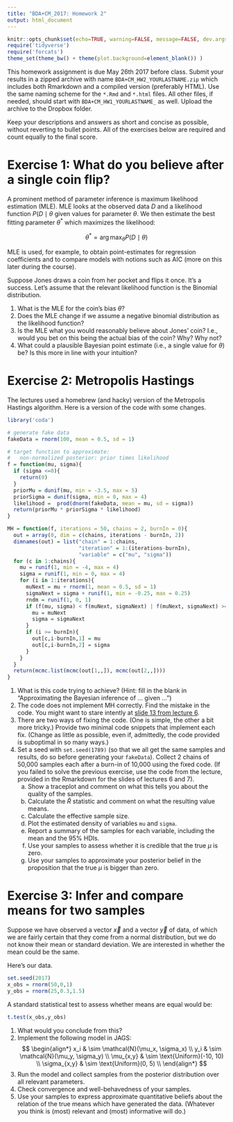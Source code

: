 ```yaml
---
title: "BDA+CM_2017: Homework 2"
output: html_document
---
```


```r
knitr::opts_chunk$set(echo=TRUE, warning=FALSE, message=FALSE, dev.args = list(bg = 'transparent'), fig.align='center')
require('tidyverse')
require('forcats')
theme_set(theme_bw() + theme(plot.background=element_blank()) )
```

This homework assignment is due May 26th 2017 before class. Submit your results in a zipped archive with name `BDA+CM_HW2_YOURLASTNAME.zip` which includes both Rmarkdown and a compiled version (preferably HTML). Use the same naming scheme for the `*.Rmd` and `*.html` files. All other files, if needed, should start with `BDA+CM_HW1_YOURLASTNAME_` as well. Upload the archive to the Dropbox folder.

Keep your descriptions and answers as short and concise as possible, without reverting to bullet points. All of the exercises below are required and count equally to the final score.

# Exercise 1: What do you believe after a single coin flip?

A prominent method of parameter inference is maximum likelihood estimation (MLE). MLE looks at the observed data $D$ and a likelihood function $P(D \mid \theta$ given values for parameter $\theta$. We then estimate the best fitting parameter $\theta^*$ which maximizes the likelihood:

$$ \theta^* = \arg\max_\theta P(D \mid \theta) $$ 

MLE is used, for example, to obtain point-estimates for regression coefficients and to compare models with notions such as AIC (more on this later during the course).

Suppose Jones draws a coin from her pocket and flips it once. It's a success. Let's assume that the relevant likelihood function is the Binomial distribution. 

1. What is the MLE for the coin's bias $\theta$?
2. Does the MLE change if we assume a negative binomial distribution as the likelihood function?
2. Is the MLE what you would reasonably believe about Jones' coin? I.e., would you bet on this being the actual bias of the coin? Why? Why not?
3. What could a plausible Bayesian point estimate (i.e., a single value for $\theta$) be? Is this more in line with your intuition?

# Exercise 2: Metropolis Hastings

The lectures used a homebrew (and hacky) version of the Metropolis Hastings algorithm. Here is a version of the code with some changes.

```r
library('coda')

# generate fake data
fakeData = rnorm(100, mean = 0.5, sd = 1) 

# target function to approximate:
#   non-normalized posterior: prior times likelihood
f = function(mu, sigma){
  if (sigma <=0){
    return(0)
  }
  priorMu = dunif(mu, min = -3.5, max = 5)
  priorSigma = dunif(sigma, min = 0, max = 4)
  likelihood =  prod(dnorm(fakeData, mean = mu, sd = sigma))
  return(priorMu * priorSigma * likelihood)
}

MH = function(f, iterations = 50, chains = 2, burnIn = 0){
  out = array(0, dim = c(chains, iterations - burnIn, 2))
  dimnames(out) = list("chain" = 1:chains, 
                       "iteration" = 1:(iterations-burnIn), 
                       "variable" = c("mu", "sigma"))
  for (c in 1:chains){
    mu = runif(1, min = -4, max = 4)
    sigma = runif(1, min = 0, max = 4)
    for (i in 1:iterations){
      muNext = mu + rnorm(1, mean = 0.5, sd = 1)
      sigmaNext = sigma + runif(1, min = -0.25, max = 0.25)
      rndm = runif(1, 0, 1)
      if (f(mu, sigma) < f(muNext, sigmaNext) | f(muNext, sigmaNext) >= f(mu, sigma) * rndm) {
        mu = muNext
        sigma = sigmaNext
      }
      if (i >= burnIn){
        out[c,i-burnIn,1] = mu
        out[c,i-burnIn,2] = sigma
      }
    }
  }
  return(mcmc.list(mcmc(out[1,,]), mcmc(out[2,,])))
}
```


1. What is this code trying to achieve? (Hint: fill in the blank in "Approximating the Bayesian inference of ... given ...")
2. The code does not implement MH correctly. Find the mistake in the code. You might want to stare intently at [slide 13 from lecture 6](https://michael-franke.github.io/BDACM_2017/slides/06_MCMC_unshined.html#13).
3. There are two ways of fixing the code. (One is simple, the other a bit more tricky.) Provide two minimal code snippets that implement each fix. (Change as little as possible, even if, admittedly, the code provided is suboptimal in so many ways.)
4. Set a seed with `set.seed(1789)` (so that we all get the same samples and results, do so before generating your `fakeData`). Collect 2 chains of 50,000 samples each after a burn-in of 10,000 using the fixed code. (If you failed to solve the previous exercise, use the code from the lecture, provided in the Rmarkdown for the slides of lectures 6 and 7).
    a. Show a traceplot and comment on what this tells you about the quality of the samples.
    b. Calculate the $\hat{R}$ statistic and comment on what the resulting value means.
    c. Calculate the effective sample size.
    d. Plot the estimated density of variables `mu` and `sigma`.
    e. Report a summary of the samples for each variable, including the mean and the 95% HDIs.
    f. Use your samples to assess whether it is credible that the true $\mu$ is zero.
    g. Use your samples to approximate your posterior belief in the proposition that the true $\mu$ is bigger than zero.
    

# Exercise 3: Infer and compare means for two samples

Suppose we have observed a vector $\vec{x}$ and a vector $\vec{y}$ of data, of which we are fairly certain that they come from a normal distribution, but we do not know their mean or standard deviation. We are interested in whether the mean could be the same.

Here's our data.

```r
set.seed(2017)
x_obs = rnorm(50,0,1)
y_obs = rnorm(25,0.3,1.5)
```

A standard statistical test to assess whether means are equal would be:

```r
t.test(x_obs,y_obs)
```

1. What would you conclude from this?
2. Implement the following model in JAGS:
$$ \begin{align*} 
x_i & \sim \mathcal{N}(\mu_x, \sigma_x) \\
y_i & \sim \mathcal{N}(\mu_y, \sigma_y) \\
\mu_{x,y} & \sim \text{Uniform}(-10, 10) \\
\sigma_{x,y} & \sim \text{Uniform}(0, 5) \\
\end{align*} $$ 
3. Run the model and collect samples from the posterior distribution over all relevant parameters.
4. Check convergence and well-behavedness of your samples.
5. Use your samples to express approximate quantitative beliefs about the relation of the true means which have generated the data. (Whatever you think is (most) relevant and (most) informative will do.)












